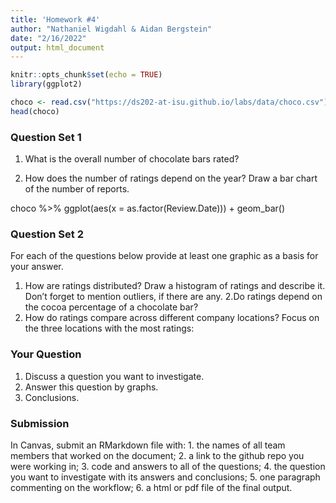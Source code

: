 ```yaml
---
title: 'Homework #4'
author: "Nathaniel Wigdahl & Aidan Bergstein"
date: "2/16/2022"
output: html_document
---
```


```r
knitr::opts_chunk$set(echo = TRUE)
library(ggplot2)
```
```r
choco <- read.csv("https://ds202-at-isu.github.io/labs/data/choco.csv")
head(choco)
```

### Question Set 1

1.  What is the overall number of chocolate bars rated?

2. How does the number of ratings depend on the year? Draw a bar chart of the number of reports.

choco %>% ggplot(aes(x = as.factor(Review.Date))) + geom_bar()

### Question Set 2

For each of the questions below provide at least one graphic as a basis for your answer.

   1. How are ratings distributed? Draw a histogram of ratings and describe it. Don’t forget to mention outliers, if there are any.
   2.Do ratings depend on the cocoa percentage of a chocolate bar?
   3. How do ratings compare across different company locations? Focus on the three locations with the most ratings:

### Your Question

1. Discuss a question you want to investigate.
2. Answer this question by graphs.
3. Conclusions.



### Submission
In Canvas, submit an RMarkdown file with:
1. the names of all team members that worked on the document;
2. a link to the github repo you were working in;
3. code and answers to all of the questions;
4. the question you want to investigate with its answers and conclusions;
5. one paragraph commenting on the workflow;
6. a html or pdf file of the final output.



